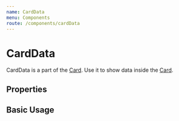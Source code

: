 ```yaml
---
name: CardData
menu: Components
route: /components/cardData
---
```



# CardData

CardData is a part of the [Card][1]. Use it to show data inside the [Card][1].

## Properties

<Props of={CardData} />

## Basic Usage

<Playground>
  <CardData icon="Film" title="Filme" value="Attack Of The Clones" />
</Playground>

[1]: /components/card
